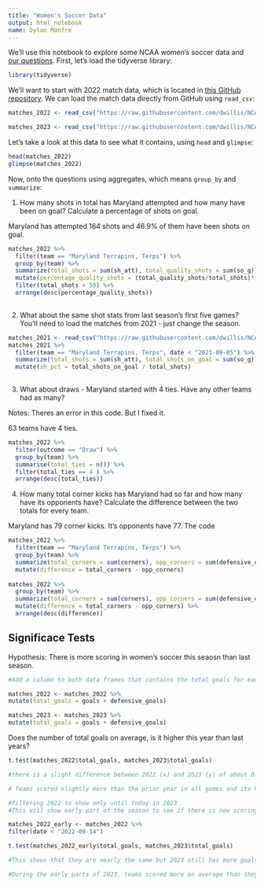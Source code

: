 ```yaml
---
title: "Women's Soccer Data"
output: html_notebook
name: Dylan Manfre
---
```


We'll use this notebook to explore some NCAA women's soccer data and [our questions](https://docs.google.com/spreadsheets/d/1kTSrnl1URmcexIWLDMWqDnp3q-c2OS45uifnhjp10n4/edit#gid=0). First, let's load the tidyverse library:

```r
library(tidyverse)
```

We'll want to start with 2022 match data, which is located in [this GitHub repository](https://github.com/dwillis/NCAAWomensSoccerData). We can load the match data directly from GitHub using `read_csv`:


```r
matches_2022 <- read_csv("https://raw.githubusercontent.com/dwillis/NCAAWomensSoccerData/main/data/ncaa_womens_soccer_matchstats_2022.csv")

matches_2023 <- read_csv("https://raw.githubusercontent.com/dwillis/NCAAWomensSoccerData/main/data/ncaa_womens_soccer_matchstats_2023.csv")

```

Let's take a look at this data to see what it contains, using `head` and `glimpse`:

```r
head(matches_2022)
glimpse(matches_2022)
```

Now, onto the questions using aggregates, which means `group_by` and `summarize`:

1. How many shots in total has Maryland attempted and how many have been on goal? Calculate a percentage of shots on goal.

Maryland has attempted 164 shots and 46.9% of them have been shots on goal. 

```r
matches_2022 %>% 
  filter(team == "Maryland Terrapins, Terps") %>% 
  group_by(team) %>% 
  summarize(total_shots = sum(sh_att), total_quality_shots = sum(so_g)) %>% 
  mutate(percentage_quality_shots = (total_quality_shots/total_shots)*100) %>% 
  filter(total_shots > 50) %>% 
  arrange(desc(percentage_quality_shots))
 
```

2. What about the same shot stats from last season's first five games? You'll need to load the matches from 2021 - just change the season.

```r
matches_2021 <- read_csv("https://raw.githubusercontent.com/dwillis/NCAAWomensSoccerData/main/data/ncaa_womens_soccer_matchstats_2021.csv")
matches_2021 %>%
  filter(team == "Maryland Terrapins, Terps", date < "2021-09-05") %>%
  summarize(total_shots = sum(sh_att), total_shots_on_goal = sum(so_g)) %>%
  mutate(sh_pct = total_shots_on_goal / total_shots)
  
```


3. What about draws - Maryland started with 4 ties. Have any other teams had as many?

Notes: Theres an error in this code. But I fixed it.

63 teams have 4 ties.


```r
matches_2022 %>% 
  filter(outcome == "Draw") %>%
  group_by(team) %>%
  summarise(total_ties = n()) %>%
  filter(total_ties == 4 ) %>% 
  arrange(desc(total_ties)) 
```


4. How many total corner kicks has Maryland had so far and how many have its opponents have? Calculate the difference between the two totals for every team.

Maryland has 79 corner kicks. It's opponents have 77.
The code 

```r
matches_2022 %>% 
  filter(team == "Maryland Terrapins, Terps") %>% 
  group_by(team) %>% 
  summarize(total_corners = sum(corners), opp_corners = sum(defensive_corners)) %>% 
  mutate(difference = total_corners - opp_corners)
  
matches_2022 %>% 
  group_by(team) %>% 
  summarize(total_corners = sum(corners), opp_corners = sum(defensive_corners)) %>% 
  mutate(difference = total_corners - opp_corners) %>% 
  arrange(desc(difference))
```

## Significace Tests

Hypothesis: There is more scoring in women's soccer this seaosn than last season.

```r
#Add a column to both data frames that contains the total goals for each match

matches_2022 <- matches_2022 %>% 
mutate(total_goals = goals + defensive_goals)

matches_2023 <- matches_2023 %>% 
mutate(total_goals = goals + defensive_goals)
```

Does the number of total goals on average, is it higher this year than last years?

```r

t.test(matches_2022$total_goals, matches_2023$total_goals)

#there is a slight difference between 2022 (x) and 2023 (y) of about 0.3 goals per match and this is significant because it can.

# Teams scored slightly more than the prior year in all games and its happened across the baord instead of a handful of games. 

```
```r

#filtering 2022 to show only until today in 2023
#This will show early part of the season to see if there is new scoring.

matches_2022_early <- matches_2022 %>% 
filter(date < "2022-09-14")

t.test(matches_2022_early$total_goals, matches_2023$total_goals)

#This shows that they are nearly the same but 2023 still has more goals.

#During the early parts of 2023, teams scored more on average than they did a season ago. However, during the whole season, 2023 was on pace to otuscore 2022. This was happening across all teams during the 2023 seaosn. 

```

```r




```

